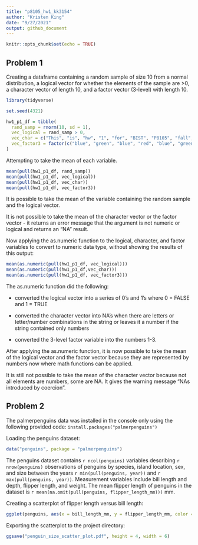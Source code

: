 ```yaml
---
title: "p8105_hw1_kk3154"
author: "Kristen King"
date: "9/27/2021"
output: github_document
---
```


```r
knitr::opts_chunk$set(echo = TRUE)
```

## Problem 1

Creating a dataframe containing a random sample of size 10 from a normal distribution, a logical vector for whether the elements of the sample are >0, a character vector of length 10, and a factor vector (3-level) with length 10.

```r
library(tidyverse)
```
```r
set.seed(4321)

hw1_p1_df = tibble(
  rand_samp = rnorm(10, sd = 1),
  vec_logical = rand_samp > 0,
  vec_char = c("This", "is", "hw", "1", "for", "BIST", "P8105", "fall", "2021", "semester"),
  vec_factor3 = factor(c("blue", "green", "blue", "red", "blue", "green", "green", "green", "red", "red"))
)
```

Attempting to take the mean of each variable.

```r
mean(pull(hw1_p1_df, rand_samp))
mean(pull(hw1_p1_df, vec_logical))
mean(pull(hw1_p1_df, vec_char))
mean(pull(hw1_p1_df, vec_factor3))
```
It is possible to take the mean of the variable containing the random sample and the logical vector.

It is not possible to take the mean of the character vector or the factor vector - it returns an error message that the argument is not numeric or logical and returns an "NA" result. 

Now applying the as.numeric function to the logical, character, and factor variables to convert to numeric data type, without showing the results of this output:

```r
mean(as.numeric(pull(hw1_p1_df, vec_logical)))
mean(as.numeric(pull(hw1_p1_df,vec_char)))
mean(as.numeric(pull(hw1_p1_df, vec_factor3)))
```
The as.numeric function did the following:

* converted the logical vector into a series of 0's and 1's where 0 = FALSE and 1 = TRUE

* converted the character vector into NA's when there are letters or letter/number combinations in the string or leaves it a number if the string contained only numbers

* converted the 3-level factor variable into the numbers 1-3.

After applying the as.numeric function, it is now possible to take the mean of the logical vector and the factor vector because they are represented by numbers now where math functions can be applied. 

It is still not possible to take the mean of the character vector because not all elements are numbers, some are NA. It gives the warning message "NAs introduced by coercion".

## Problem 2

The palmerpenguins data was installed in the console only using the following provided code: ```install.packages("palmerpenguins")```

Loading the penguins dataset:

```r
data("penguins", package = "palmerpenguins")
```

The penguins dataset contains `r ncol(penguins)` variables describing `r nrow(penguins)` observations of penguins by species, island location, sex, and size between the years `r min(pull(penguins, year))` and `r max(pull(penguins, year))`. Measurement variables include bill length and depth, flipper length, and weight. The mean flipper length of penguins in the dataset is `r mean(na.omit(pull(penguins, flipper_length_mm)))` mm.

Creating a scatterplot of flipper length versus bill length:

```r
ggplot(penguins, aes(x = bill_length_mm, y = flipper_length_mm, color = species)) + geom_point()
```

Exporting the scatterplot to the project directory:

```r
ggsave("penguin_size_scatter_plot.pdf", height = 4, width = 6)
```

